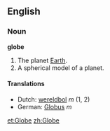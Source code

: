 ==English==
===Noun===
'''globe'''

#The planet [[Earth]].
#A spherical model of a planet.
 
====Translations====
*Dutch: [[wereldbol]] ''m'' (1, 2)
*German: [[Globus]] ''m''

[[et:Globe]]
[[zh:Globe]]
